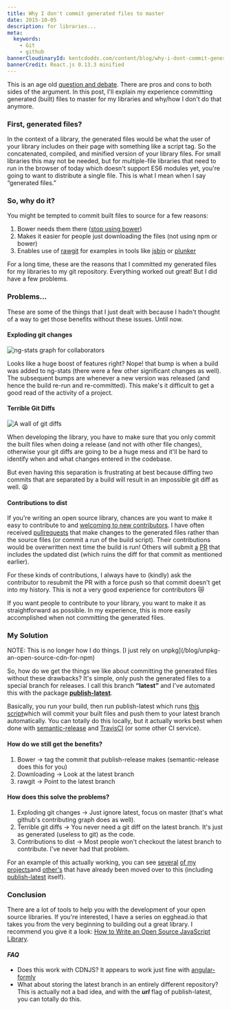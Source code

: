 ```yaml
---
title: Why I don't commit generated files to master
date: 2015-10-05
description: for libraries...
meta:
  keywords:
    - Git
    - github
bannerCloudinaryId: kentcdodds.com/content/blog/why-i-dont-commit-generated-files-to-master/banner
bannerCredit: React.js 0.13.3 minified
---
```


This is an age old
[question and debate](http://stackoverflow.com/q/893913/971592). There are pros
and cons to both sides of the argument. In this post, I'll explain my experience
committing generated (built) files to master for my libraries and why/how I
don't do that anymore.

### First, generated files?

In the context of a library, the generated files would be what the user of your
library includes on their page with something like a script tag. So the
concatenated, compiled, and minified version of your library files. For small
libraries this may not be needed, but for multiple-file libraries that need to
run in the browser of today which doesn't support ES6 modules yet, you're going
to want to distribute a single file. This is what I mean when I say “generated
files.”

### So, why do it?

You might be tempted to commit built files to source for a few reasons:

1.  Bower needs them there
    ([stop using bower](http://gofore.com/ohjelmistokehitys/stop-using-bower))
2.  Makes it easier for people just downloading the files (not using npm or
    bower)
3.  Enables use of [rawgit](http://rawgit.com) for examples in tools like
    [jsbin](http://jsbin.com) or [plunker](http://plnkr.co)

For a long time, these are the reasons that I committed my generated files for
my libraries to my git repository. Everything worked out great! But I did have a
few problems.

### Problems…

These are some of the things that I just dealt with because I hadn't thought of
a way to get those benefits without these issues. Until now.

#### Exploding git changes

![ng-stats graph for collaborators](https://res.cloudinary.com/kentcdodds-com/image/upload/v1625033525/kentcdodds.com/content/blog/why-i-dont-commit-generated-files-to-master/0.png)

Looks like a huge boost of features right? Nope! that bump is when a build was
added to ng-stats (there were a few other significant changes as well). The
subsequent bumps are whenever a new version was released (and hence the build
re-run and re-committed). This make's it difficult to get a good read of the
activity of a project.

#### Terrible Git Diffs

![A wall of git diffs](https://res.cloudinary.com/kentcdodds-com/image/upload/v1625033525/kentcdodds.com/content/blog/why-i-dont-commit-generated-files-to-master/1.png)

When developing the library, you have to make sure that you only commit the
built files when doing a release (and not with other file changes), otherwise
your git diffs are going to be a huge mess and it'll be hard to identify when
and what changes entered in the codebase.

But even having this separation is frustrating at best because diffing two
commits that are separated by a build will result in an impossible git diff as
well. 😫

#### Contributions to dist

If you're writing an open source library, chances are you want to make it easy
to contribute to and
[welcoming to new contributors](http://www.erikaheidi.com/blog/is-your-open-source-project-welcoming-to-new-contributors).
I have often received
[pull](https://github.com/kentcdodds/ng-stats/pull/20)[requests](https://github.com/kentcdodds/ng-stats/pull/33)
that make changes to the generated files rather than the source files (or commit
a run of the build script). Their contributions would be overwritten next time
the build is run! Others will submit
[a](https://github.com/kentcdodds/ng-stats/pull/38)
[PR](https://github.com/kentcdodds/ng-stats/pull/44) that includes the updated
dist (which ruins the diff for that commit as mentioned earlier).

For these kinds of contributions, I always have to (kindly) ask the contributor
to resubmit the PR with a force push so that commit doesn't get into my history.
This is not a very good experience for contributors 😿

If you want people to contribute to your library, you want to make it as
straightforward as possible. In my experience, this is more easily accomplished
when not committing the generated files.

### My Solution

<callout-warning class="important">
  NOTE: This is no longer how I do things. [I just rely on
  unpkg](/blog/unpkg-an-open-source-cdn-for-npm)
</callout-warning>

So, how do we get the things we like about committing the generated files
without these drawbacks? It's simple, only push the generated files to a special
branch for releases. I call this branch **“latest”** and I've automated this
with the package
[**publish-latest**](https://www.npmjs.com/package/publish-latest).

Basically, you run your build, then run publish-latest which runs
[this script](https://github.com/kentcdodds/publish-latest/blob/master/scripts/publish-latest.sh)which
will commit your built files and push them to your latest branch automatically.
You can totally do this locally, but it actually works best when done with
[semantic-release](https://github.com/semantic-release/semantic-release) and
[TravisCI](https://travis-ci.org) (or some other CI service).

#### How do we still get the benefits?

1.  Bower -> tag the commit that publish-release makes (semantic-release does
    this for you)
2.  Downloading -> Look at the latest branch
3.  rawgit -> Point to the latest branch

#### How does this solve the problems?

1.  Exploding git changes -> Just ignore latest, focus on master (that's what
    github's contributing graph does as well).
2.  Terrible git diffs -> You never need a git diff on the latest branch. It's
    just as generated (useless to git) as the code.
3.  Contributions to dist -> Most people won't checkout the latest branch to
    contribute. I've never had that problem.

For an example of this actually working, you can see
[several](https://github.com/formly-js/angular-formly/tree/latest)
[of my](https://github.com/kentcdodds/cross-env/tree/latest)
[projects](https://github.com/kentcdodds/api-check/tree/latest)and
[other's](https://github.com/Swimlane/angular-model-factory/tree/latest) that
have already been moved over to this (including
[publish-latest](https://github.com/kentcdodds/publish-latest/tree/latest)
itself).

### Conclusion

There are a lot of tools to help you with the development of your open source
libraries. If you're interested, I have a series on egghead.io that takes you
from the very beginning to building out a great library. I recommend you give it
a look:
[How to Write an Open Source JavaScript Library](https://egghead.io/lessons/javascript-how-to-write-a-javascript-library-automating-releases-with-semantic-release).

#### _FAQ_

- Does this work with CDNJS? It appears to work just fine with
  [angular-formly](https://cdnjs.com/libraries/angular-formly)
- What about storing the latest branch in an entirely different repository? This
  is actually not a bad idea, and with the **_url_** flag of publish-latest, you
  can totally do this.
